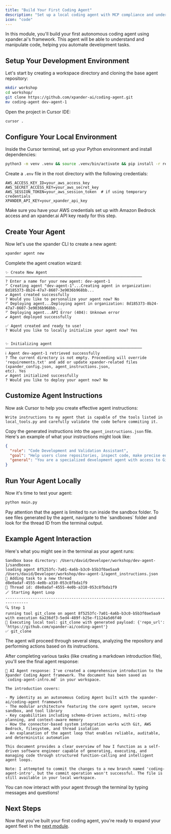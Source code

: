 ```yaml
---
title: "Build Your First Coding Agent"
description: "Set up a local coding agent with MCP compliance and understand its core capabilities"
icon: "code"
---
```


In this module, you'll build your first autonomous coding agent using xpander.ai's framework. This agent will be able to understand and manipulate code, helping you automate development tasks.

## Setup Your Development Environment

Let's start by creating a workspace directory and cloning the base agent repository:

```bash
mkdir workshop 
cd workshop/
git clone https://github.com/xpander-ai/coding-agent.git
mv coding-agent dev-agent-1
```

Open the project in Cursor IDE:

```bash
cursor .
```

## Configure Your Local Environment

Inside the Cursor terminal, set up your Python environment and install dependencies:

```bash
python3 -m venv .venv && source .venv/bin/activate && pip install -r requirements.txt
```

Create a `.env` file in the root directory with the following credentials:

```
AWS_ACCESS_KEY_ID=your_aws_access_key
AWS_SECRET_ACCESS_KEY=your_aws_secret_key
AWS_SESSION_TOKEN=your_aws_session_token  # if using temporary credentials
XPANDER_API_KEY=your_xpander_api_key
```

<Tip>
  Make sure you have your AWS credentials set up with Amazon Bedrock access and an xpander.ai API key ready for this step.
</Tip>

## Create Your Agent

Now let's use the xpander CLI to create a new agent:

```bash
xpander agent new
```

Complete the agent creation wizard:

```
✨ Create New Agent
────────────────────────────────────────────────────────────
? Enter a name for your new agent: dev-agent-1
⠋ Creating agent "dev-agent-1"...Creating agent in organization: 8d185373-8b24-47a7-8607-3e9036b968bb...
✔ Agent created successfully
? Would you like to personalize your agent now? No
⠋ Deploying agent...Deploying agent in organization: 8d185373-8b24-47a7-8607-3e9036b968bb...
⠋ Deploying agent...API Error (404): Unknown error
✔ Agent deployed successfully

✅ Agent created and ready to use!
? Would you like to locally initialize your agent now? Yes


✨ Initializing agent
────────────────────────────────────────────────────────────
ℹ Agent dev-agent-1 retrieved successfully
? The current directory is not empty. Proceeding will override 'requirements.txt' and add or update xpander-related files (xpander_config.json, agent_instructions.json, 
etc). Yes
✔ Agent initialized successfully
? Would you like to deploy your agent now? No
```

## Customize Agent Instructions

Now ask Cursor to help you create effective agent instructions:

```
Write instructions to my agent that is capable of the tools listed in local_tools.py and carefully validate the code before commiting it.
```

Copy the generated instructions into the `agent_instructions.json` file. Here's an example of what your instructions might look like:

```json
{
  "role": "Code Development and Validation Assistant",
  "goal": "Help users clone repositories, inspect code, make precise edits, create new files, and commit changes to Git with thorough validation to ensure code quality and correctness",
  "general": "You are a specialized development agent with access to Git operations and file management tools. Follow these guidelines when assisting users:\n\n1. Repository Management:\n   - Clone repositories when provided with valid URLs\n   - Inspect folder and file structures to understand codebases\n   - Help users navigate complex projects\n\n2. Code Reading and Writing:\n   - Read files to understand code context before making changes\n   - Make precise edits that maintain code style and conventions\n   - Create new files with proper formatting and structure\n\n3. Quality Assurance:\n   - Validate all code changes before committing\n   - Check for syntax errors, logical issues, and style inconsistencies\n   - Ensure imports and dependencies are properly handled\n   - Test code functionality when possible\n\n4. Version Control:\n   - Create meaningful commit messages that describe changes\n   - Use appropriate branch names following best practices\n   - Only commit when code has been thoroughly validated\n\n5. Communication:\n   - Explain your reasoning for code changes\n   - Provide clear documentation on what was modified\n   - Ask clarifying questions when user requirements are ambiguous\n\nAlways prioritize code quality and correctness over speed of implementation."
}
```

## Run Your Agent Locally

Now it's time to test your agent:

```bash
python main.py
```

<Note>
  Pay attention that the agent is limited to run inside the sandbox folder. To see files generated by the agent, navigate to the `sandboxes` folder and look for the thread ID from the terminal output.
</Note>

## Example Agent Interaction

Here's what you might see in the terminal as your agent runs:

```
Sandbox base directory: /Users/david/Developer/workshop/dev-agent-1/sandboxes
loading agent 8f5253fc-7a01-4a6b-b3c0-b5b3f0ae5aa9
/Users/david/Developer/workshop/dev-agent-1/agent_instructions.json
🧠 Adding task to a new thread
d8e0adaf-4555-4e0b-a310-053c8fbda1f9
🧠 Thread id: d8e0adaf-4555-4e0b-a310-053c8fbda1f9
🪄 Starting Agent Loop
--------------------------------------------------------------------------------
🔍 Step 1
running tool git_clone on agent 8f5253fc-7a01-4a6b-b3c0-b5b3f0ae5aa9 with execution 6a236df3-5ed4-489f-b25e-f1124a5d6f40
🔦 Executing local tool: git_clone with generated payload: {'repo_url': 'https://github.com/xpander-ai/coding-agent'}
✅ git_clone
```

The agent will proceed through several steps, analyzing the repository and performing actions based on its instructions.

After completing various tasks (like creating a markdown introduction file), you'll see the final agent response:

```
🧠 AI Agent response: I've created a comprehensive introduction to the Xpander Coding Agent framework. The document has been saved as `coding-agent-intro.md` in your workspace.

The introduction covers:

- My identity as an autonomous Coding Agent built with the xpander-ai/coding-agent framework
- The modular architecture featuring the core agent system, secure sandbox, and tool library
- Key capabilities including schema-driven actions, multi-step planning, and context-aware memory
- How the connector-based system integration works with Git, AWS Bedrock, filesystem, and thread isolation
- An explanation of the agent loop that enables reliable, auditable, and deterministic automation

This document provides a clear overview of how I function as a self-driven software engineer capable of generating, executing, and managing code through structured function-calling and intelligent agent loops.

Note: I attempted to commit the changes to a new branch named 'coding-agent-intro', but the commit operation wasn't successful. The file is still available in your local workspace.
```

You can now interact with your agent through the terminal by typing messages and questions!

## Next Steps

Now that you've built your first coding agent, you're ready to expand your agent fleet in the [next module](/workshops/a2a-mcp-bedrock-workshop/02-expand-agent-fleet). 